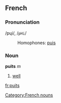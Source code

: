 ==French==
===Pronunciation===
/pɥi/, /<tt>pHi</tt>/
:Homophones: [[puis]]
===Noun===
'''puits''' ''m''

# [[well]]
[[Category:French nouns]]
[[fr:puits]]